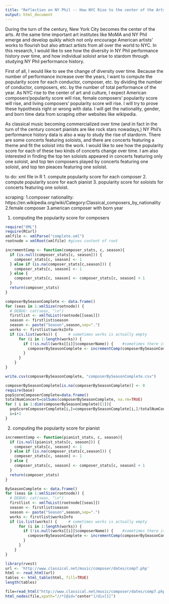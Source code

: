 ---
title: "Reflection on NY Phil -- How NYC Rise to the center of the Arts"
output: html_document
---
During the turn of the century, New York City becomes the center of the arts. At the same time important art institutes like MoMA and NY Phil emerge and develop quikly which not only encourage American artists' works to flourish but also attract artists from all over the world to NYC. In this research, I would like to see how the diversity in NY Phil performance history over time, and how individual soloist arise to stardom through studying NY Phil performance history.

First of all, I would like to see the change of diversity over time. Because the number of performance increase over the years, I want to compute the popularity score for each conductor, composer, etc. by dividing the number of conductor, composers, etc. by the number of total performance of the year. As NYC rise to the center of art and culture, I expect American composers'popularity score will rise, female composers' popularity score will rise, and living composers' popularity score will rise. I will try to prove these hypothesis right or wrong with data. I will get the nationality, gender, and born time data from scraping other websites like wikipedia. 

As classical music becoming commercialized over time (and in fact in the turn of the century concert pianists are like rock stars nowadays,) NY Phil's performance history data is also a way to study the rise of stardorm. There are some concerts featuring soloists, and there are concerts featuring a theme and fit the soloist into the work. I would like to see how the popularity score for each of these two kinds of concerts change over time. I am also interested in finding the top ten soloists appeared in concerts featuring only one soloist, and top ten composers played by concerts featuring one soloist, and top ten pieaces featuring one soloist. 

to do:
xml file in R
1. compute popularity score for each composer
2. compute popularity score for each pianist
3. popularity score for soloists for concerts featuring one soloist.

scraping:
1.composer nationality: https://en.wikipedia.org/wiki/Category:Classical_composers_by_nationality
2.female composer 
3.american composer with born year


1. computing the popularity score for composers
```{r}
require("XML")
require(RCurl)
xmlfile <- xmlParse("complete.xml")
rootnode = xmlRoot(xmlfile) #gives content of root

incrementComp <- function(composer_stats, c, season){
  if (is.null(composer_stats[c, season])) {
    composer_stats[c, season] <- 1
  } else if (is.na(composer_stats[c,season])) {
    composer_stats[c, season] <- 1
  } else {
    composer_stats[c, season] <- composer_stats[c, season] + 1
  }
  return(composer_stats)
}

composerBySeasonComplete <- data.frame()
for (seas in 1:xmlSize(rootnode)) {
  # DEBUG: cat(seas, "\n")
  firstlist <- xmlToList(rootnode[[seas]])
  season <- firstlist$season
  season <- paste("Season",season,sep=".")
  works <- firstlist$worksInfo
  if (is.list(works)) {     # sometimes works is actually empty
      for (i in 1:length(works)) {
        if (!is.null(works[[i]]$composerName)) {    #sometimes there is no composer
          composerBySeasonComplete <- incrementComp(composerBySeasonComplete, works[[i]]$composerName,season)
        }
      }
    }
}

write.csv(composerBySeasonComplete, "composerBySeasonComplete.csv")

composerBySeasonComplete[is.na(composerBySeasonComplete)] <- 0
require(base)
popScoreComposerComplete=data.frame()
totalNumConcert=colSums(composerBySeasonComplete, na.rm=TRUE)
for ( i in 1:dim(composerBySeasonComplete)[1]){
  popScoreComposerComplete[i,]=composerBySeasonComplete[i,]/totalNumConcert
  i=i+1
}
```

2. computing the popularity score for pianist
```{r}
incrementComp <- function(pianist_stats, c, season){
  if (is.null(pianist_stats[c, season])) {
    composer_stats[c, season] <- 1
  } else if (is.na(composer_stats[c,season])) {
    composer_stats[c, season] <- 1
  } else {
    composer_stats[c, season] <- composer_stats[c, season] + 1
  }
  return(composer_stats)
}

BySeasonComplete <- data.frame()
for (seas in 1:xmlSize(rootnode)) {
  # DEBUG: cat(seas, "\n")
  firstlist <- xmlToList(rootnode[[seas]])
  season <- firstlist$season
  season <- paste("Season",season,sep=".")
  works <- firstlist$worksInfo
  if (is.list(works)) {     # sometimes works is actually empty
      for (i in 1:length(works)) {
        if (!is.null(works[[i]]$composerName)) {    #sometimes there is no composer
          composerBySeasonComplete <- incrementComp(composerBySeasonComplete, works[[i]]$composerName,season)
        }
      }
    }
}
```

```{r}
library(rvest)
url <- 'http://www.classical.net/music/composer/dates/comp7.php'
html <- read_html(url)
tables <- html_table(html, fill=TRUE)
length(tables)

file=read_html("http://www.classical.net/music/composer/dates/comp7.php")
html_nodes(file,xpath="//*[@id="center"]/div[1]")
```

